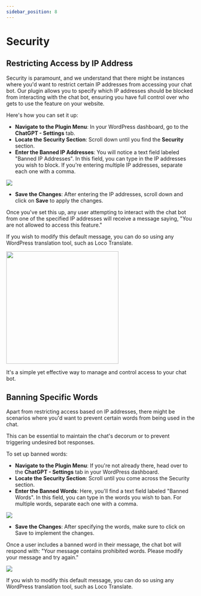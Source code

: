 ```yaml
---
sidebar_position: 8
---
```



# Security

## Restricting Access by IP Address

Security is paramount, and we understand that there might be instances where you'd want to restrict certain IP addresses from accessing your chat bot. Our plugin allows you to specify which IP addresses should be blocked from interacting with the chat bot, ensuring you have full control over who gets to use the feature on your website.

Here's how you can set it up:

- **Navigate to the Plugin Menu**: In your WordPress dashboard, go to the **ChatGPT - Settings** tab.
- **Locate the Security Section**: Scroll down until you find the **Security** section.
- **Enter the Banned IP Addresses**: You will notice a text field labeled "Banned IP Addresses". In this field, you can type in the IP addresses you wish to block. If you're entering multiple IP addresses, separate each one with a comma.

<img src={Sec1} />

- **Save the Changes**: After entering the IP addresses, scroll down and click on **Save** to apply the changes.

Once you've set this up, any user attempting to interact with the chat bot from one of the specified IP addresses will receive a message saying, "You are not allowed to access this feature."

If you wish to modify this default message, you can do so using any WordPress translation tool, such as Loco Translate.

<img src={Sec2} width="300" />

It's a simple yet effective way to manage and control access to your chat bot.

## Banning Specific Words

Apart from restricting access based on IP addresses, there might be scenarios where you'd want to prevent certain words from being used in the chat.

This can be essential to maintain the chat's decorum or to prevent triggering undesired bot responses.

To set up banned words:

- **Navigate to the Plugin Menu**: If you're not already there, head over to the **ChatGPT - Settings** tab in your WordPress dashboard.
- **Locate the Security Section**: Scroll until you come across the Security section.
- **Enter the Banned Words**: Here, you'll find a text field labeled "Banned Words". In this field, you can type in the words you wish to ban. For multiple words, separate each one with a comma.

<img src={Sec3} />

- **Save the Changes**: After specifying the words, make sure to click on Save to implement the changes.

Once a user includes a banned word in their message, the chat bot will respond with: "Your message contains prohibited words. Please modify your message and try again."

<img src={Sec4} />

If you wish to modify this default message, you can do so using any WordPress translation tool, such as Loco Translate.